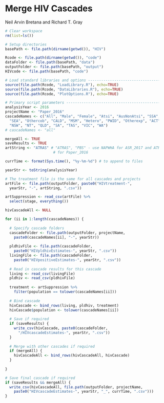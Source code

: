 Merge HIV Cascades
==================
  
Neil Arvin Bretana and Richard T. Gray

```r
# Clear workspace
rm(list=ls()) 

# Setup directories
basePath <- file.path(dirname(getwd()), "HIV")

Rcode <- file.path(dirname(getwd()), "code") 
dataFolder <- file.path(basePath, "data")
outputFolder <- file.path(basePath, "output")
HIVcode <- file.path(basePath, "code") 

# Load standard libraries and options -----------------------------------------
source(file.path(Rcode, "LoadLibrary.R"), echo=TRUE)
source(file.path(Rcode, "DataLibraries.R"), echo=TRUE)
source(file.path(Rcode, "PlotOptions.R"), echo=TRUE)

# Primary script parameters ---------------------------------------------------
analysisYear <- 2016
projectName <- "Paper_2016"
cascadeNames <- c("All", "Male", "Female", "Atsi", "AusNonAtsi", "SSA",
  "SEA", "Othercob", "CALD", "MSM", "Hetero", "PWID", "Otherexp", "ACT", 
  "NSW", "NT", "QLD", "SA", "TAS", "VIC", "WA")
# cascadeNames <- "all"

mergeAll <- TRUE
saveResults <- TRUE
artString <- "ATRAS" # "ATRAS", "PBS" - use NAPWHA for ASR_2017 and ATRAS
                      # for Paper_2016

currTime <- format(Sys.time(), "%y-%m-%d") # to append to files

```

```r

yearStr <- toString(analysisYear)

# The treatment file is the same for all cascades and projects
artFile <- file.path(outputFolder, paste0("HIVtreatment-", 
  yearStr, "-", artString, ".csv"))

artSuppression <- read_csv(artFile) %>%
  select(stage, everything())

hivCascadeAll <- NULL

for (ii in 1:length(cascadeNames)) {
  
  # Specify cascade folders
  cascadeFolder <- file.path(outputFolder, projectName, 
    paste0(cascadeNames[ii], "-", yearStr))
  
  pldhivFile <- file.path(cascadeFolder, 
    paste0("HIVpldhivEstimates-", yearStr, ".csv"))
  livingFile <- file.path(cascadeFolder, 
    paste0("HIVpositiveEstimates-", yearStr, ".csv"))
  
  # Read in cascade results for this cascade
  living <- read_csv(livingFile)
  pldhiv <- read_csv(pldhivFile)
  
  treatment <- artSuppression %>%
    filter(population == tolower(cascadeNames[ii])) 
  
  # Bind cascade
  hivCascade <- bind_rows(living, pldhiv, treatment)
  hivCascade$population <- tolower(cascadeNames[ii])
  
  # Save if required
  if (saveResults) {
    write_csv(hivCascade, paste0(cascadeFolder, 
      "/HIVcascadeEstimates-", yearStr, ".csv"))
  }
  
  # Merge with other cascades if required
  if (mergeAll) {
    hivCascadeAll <- bind_rows(hivCascadeAll, hivCascade)
  }
  
}

# Save final cascade if required
if (saveResults && mergeAll) {
  write_csv(hivCascadeAll, file.path(outputFolder, projectName,
    paste0("HIVcascadeEstimates-", yearStr, "_", currTime, ".csv")))
}

```


